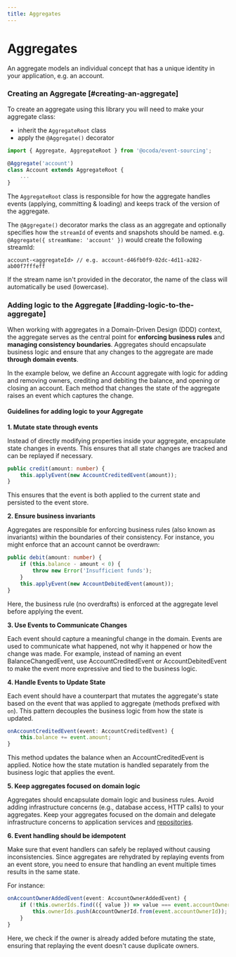 ```yaml
---
title: Aggregates
---
```


# Aggregates
 
An aggregate models an individual concept that has a unique identity in your application, e.g. an account.

### Creating an Aggregate [#creating-an-aggregate]
To create an aggregate using this library you will need to make your aggregate class:
- inherit the `AggregateRoot` class
- apply the `@Aggregate()` decorator

```typescript {3-4}
import { Aggregate, AggregateRoot } from '@ocoda/event-sourcing';

@Aggregate('account')
class Account extends AggregateRoot {
    ...
}
```

The `AggregateRoot` class is responsible for how the aggregate handles events (applying, committing & loading) and keeps track of the version of the aggregate.

The `@Aggregate()` decorator marks the class as an aggregate and optionally specifies how the `streamId` of events and snapshots should be named.
e.g. `@Aggregate({ streamName: 'account' })` would create the following streamId:
```shell
account-<aggregateId> // e.g. account-d46fb0f9-02dc-4d11-a282-ab00f7fffeff
```
If the stream name isn't provided in the decorator, the name of the class will automatically be used (lowercase).

### Adding logic to the Aggregate [#adding-logic-to-the-aggregate]

When working with aggregates in a Domain-Driven Design (DDD) context, the aggregate serves as the central point for **enforcing business rules** and **managing consistency boundaries**. Aggregates should encapsulate business logic and ensure that any changes to the aggregate are made **through domain events**.

In the example below, we define an Account aggregate with logic for adding and removing owners, crediting and debiting the balance, and opening or closing an account. Each method that changes the state of the aggregate raises an event which captures the change.

#### Guidelines for adding logic to your Aggregate

**1. Mutate state through events**

Instead of directly modifying properties inside your aggregate, encapsulate state changes in events. This ensures that all state changes are tracked and can be replayed if necessary.

```typescript {2}
public credit(amount: number) {
    this.applyEvent(new AccountCreditedEvent(amount));
}
```

This ensures that the event is both applied to the current state and persisted to the event store.

**2. Ensure business invariants**

Aggregates are responsible for enforcing business rules (also known as invariants) within the boundaries of their consistency. For instance, you might enforce that an account cannot be overdrawn:

```typescript {2-4}
public debit(amount: number) {
    if (this.balance - amount < 0) {
        throw new Error('Insufficient funds');
    }
    this.applyEvent(new AccountDebitedEvent(amount));
}
```

Here, the business rule (no overdrafts) is enforced at the aggregate level before applying the event.

**3. Use Events to Communicate Changes**

Each event should capture a meaningful change in the domain. Events are used to communicate what happened, not why it happened or how the change was made. For example, instead of naming an event BalanceChangedEvent, use AccountCreditedEvent or AccountDebitedEvent to make the event more expressive and tied to the business logic.

**4. Handle Events to Update State**

Each event should have a counterpart that mutates the aggregate's state based on the event that was applied to aggregate (methods prefixed with `on`). This pattern decouples the business logic from how the state is updated.

```typescript
onAccountCreditedEvent(event: AccountCreditedEvent) {
    this.balance += event.amount;
}
```

This method updates the balance when an AccountCreditedEvent is applied. Notice how the state mutation is handled separately from the business logic that applies the event.

**5. Keep aggregates focused on domain logic**

Aggregates should encapsulate domain logic and business rules. Avoid adding infrastructure concerns (e.g., database access, HTTP calls) to your aggregates. Keep your aggregates focused on the domain and delegate infrastructure concerns to application services and [repositories](/start/repositories).

**6. Event handling should be idempotent**

Make sure that event handlers can safely be replayed without causing inconsistencies. Since aggregates are rehydrated by replaying events from an event store, you need to ensure that handling an event multiple times results in the same state.

For instance:
```typescript
onAccountOwnerAddedEvent(event: AccountOwnerAddedEvent) {
    if (!this.ownerIds.find(({ value }) => value === event.accountOwnerId)) {
        this.ownerIds.push(AccountOwnerId.from(event.accountOwnerId));
    }
}
```

Here, we check if the owner is already added before mutating the state, ensuring that replaying the event doesn't cause duplicate owners.